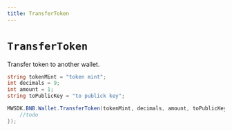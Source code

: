 ```yaml
---
title: TransferToken
---
```


# `TransferToken`

Transfer token to another wallet.

```csharp
string tokenMint = "token mint";
int decimals = 9;
int amount = 1;
string toPublicKey = "to publick key";

MWSDK.BNB.Wallet.TransferToken(tokenMint, decimals, amount, toPublicKey, null, (res) => {
    //todo
});
```